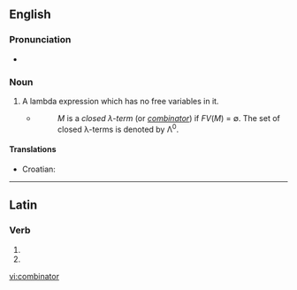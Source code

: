 ==English==
{{wikipedia}}

===Pronunciation===
* {{audio|en-us-combinator.ogg|Audio (US)}}

===Noun===
{{en-noun}}

# {{computer science}} A lambda expression which has no free variables in it.
#* {{quote-web
    | date = 1991-12-20
    | author = Henk P. Barendregt
    | title = Lambda Calculi With Types
    | site = ftp.cs.ru.nl
    | url = ftp://ftp.cs.ru.nl/pub/CompMath.Found/HBK.ps
    | accessdate = 2012-07-15 
}}
#*: ''M'' is a ''closed &lambda;-term'' (or ''[[combinator]]'') if ''FV''(''M'') = ∅. The set of closed &lambda;-terms is denoted by &Lambda;<sup>0</sup>.

====Translations====
{{trans-top|high-order function}}
* Croatian: {{t-|hr|kombinator|m}}
{{trans-mid}}
{{trans-bottom}}

----

==Latin==

===Verb===
{{la-verb-form|combīnātor}}

# {{conjugation of|combino|combīnō|2|s|fut|pass|imp|lang=la}}
# {{conjugation of|combino|combīnō|3|s|fut|pass|imp|lang=la}}


[[vi:combinator]]